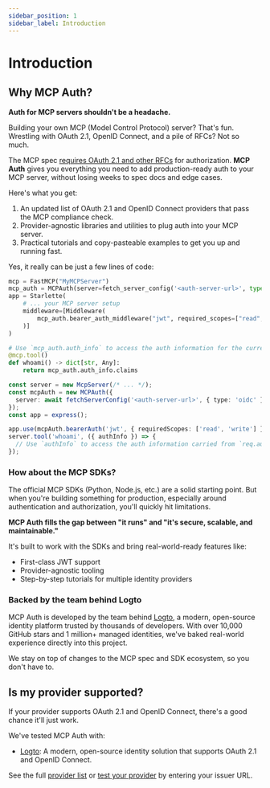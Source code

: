 ```yaml
---
sidebar_position: 1
sidebar_label: Introduction
---
```



# Introduction

## Why MCP Auth?

**Auth for MCP servers shouldn't be a headache.**

Building your own MCP (Model Control Protocol) server? That's fun.<br/>Wrestling with OAuth 2.1, OpenID Connect, and a pile of RFCs? Not so much.

The MCP spec [requires OAuth 2.1 and other RFCs](https://modelcontextprotocol.io/specification/2025-03-26/basic/authorization) for authorization. **MCP Auth** gives you everything you need to add production-ready auth to your MCP server, without losing weeks to spec docs and edge cases.

Here's what you get:

1. An updated list of OAuth 2.1 and OpenID Connect providers that pass the MCP compliance check.
2. Provider-agnostic libraries and utilities to plug auth into your MCP server.
3. Practical tutorials and copy-pasteable examples to get you up and running fast.

Yes, it really can be just a few lines of code:

<Tabs groupId="sdk">

<TabItem value="python" label="Python">

```python
mcp = FastMCP("MyMCPServer")
mcp_auth = MCPAuth(server=fetch_server_config('<auth-server-url>', type=AuthServerType.OIDC))
app = Starlette(
    # ... your MCP server setup
    middleware=[Middleware(
        mcp_auth.bearer_auth_middleware("jwt", required_scopes=["read", "write"])
    )]
)

# Use `mcp_auth.auth_info` to access the auth information for the current request
@mcp.tool()
def whoami() -> dict[str, Any]:
    return mcp_auth.auth_info.claims
```

</TabItem>
<TabItem value="node" label="Node.js">

```ts
const server = new McpServer(/* ... */);
const mcpAuth = new MCPAuth({
  server: await fetchServerConfig('<auth-server-url>', { type: 'oidc' }),
});
const app = express();

app.use(mcpAuth.bearerAuth('jwt', { requiredScopes: ['read', 'write'] }));
server.tool('whoami', ({ authInfo }) => {
  // Use `authInfo` to access the auth information carried from `req.auth`
});
```

</TabItem>
</Tabs>

### How about the MCP SDKs?

The official MCP SDKs (Python, Node.js, etc.) are a solid starting point. But when you're building something for production, especially around authentication and authorization, you'll quickly hit limitations.

**MCP Auth fills the gap between "it runs" and "it's secure, scalable, and maintainable."**

It's built to work with the SDKs and bring real-world-ready features like:

- First-class JWT support
- Provider-agnostic tooling
- Step-by-step tutorials for multiple identity providers

### Backed by the team behind Logto

MCP Auth is developed by the team behind [Logto](https://logto.io), a modern, open-source identity platform trusted by thousands of developers. With over 10,000 GitHub stars and 1 million+ managed identities, we've baked real-world experience directly into this project.

We stay on top of changes to the MCP spec and SDK ecosystem, so you don't have to.

## Is my provider supported?

If your provider supports OAuth 2.1 and OpenID Connect, there's a good chance it'll just work.

We've tested MCP Auth with:

- [Logto](https://logto.io): A modern, open-source identity solution that supports OAuth 2.1 and OpenID Connect.

See the full [provider list](./provider-list.mdx) or [test your provider](./provider-list.mdx#test-your-provider) by entering your issuer URL.
